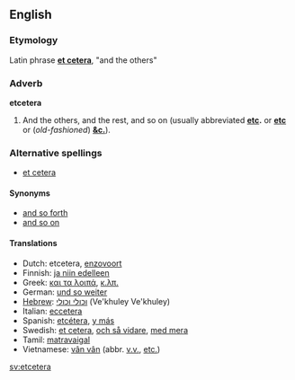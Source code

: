 ==English==

===Etymology===
Latin phrase '''[[et cetera]]''', "and the others"

===Adverb===
'''etcetera'''
# And the others, and the rest, and so on (usually abbreviated '''[[etc]].''' or '''[[etc]]''' or (''old-fashioned'') '''[[&c.]]''').

===Alternative spellings===
*[[et cetera]]

====Synonyms====
*[[and so forth]]
*[[and so on]]

====Translations====
*Dutch: etcetera, [[enzovoort]]
*Finnish: [[ja niin edelleen]]
*Greek: [[και τα λοιπά]], [[κ.λπ.]]
*German: [[und so weiter]]
*[[Hebrew]]: [[וכולי וכולי]] (Ve'khuley Ve'khuley)
*Italian: [[eccetera]]
*Spanish: [[etcétera]], [[y más]]
*Swedish: [[et cetera]], [[och så vidare]], [[med mera]]
*Tamil: [[matravaigal]]
*Vietnamese: [[vân vân]] (abbr. [[v.v.]], [[etc.]])
[[sv:etcetera]]